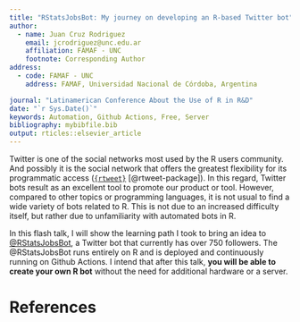 ```yaml
---
title: "RStatsJobsBot: My journey on developing an R-based Twitter bot"
author:
  - name: Juan Cruz Rodriguez
    email: jcrodriguez@unc.edu.ar
    affiliation: FAMAF - UNC
    footnote: Corresponding Author
address:
  - code: FAMAF - UNC
    address: FAMAF, Universidad Nacional de Córdoba, Argentina

journal: "Latinamerican Conference About the Use of R in R&D"
date: "`r Sys.Date()`"
keywords: Automation, Github Actions, Free, Server
bibliography: mybibfile.bib
output: rticles::elsevier_article
---
```


Twitter is one of the social networks most used by the R users community. And possibly it is the social network that offers the greatest flexibility for its programmatic access ([`{rtweet}`](https://github.com/ropensci/rtweet) [@rtweet-package]). In this regard, Twitter bots result as an excellent tool to promote our product or tool. However, compared to other topics or programming languages, it is not usual to find a wide variety of bots related to R. This is not due to an increased difficulty itself, but rather due to unfamiliarity with automated bots in R.

In this flash talk, I will show the learning path I took to bring an idea to  [\@RStatsJobsBot](https://twitter.com/RStatsJobsBot), a Twitter bot that currently has over 750 followers. The \@RStatsJobsBot runs entirely on R and is deployed and continuously running on Github Actions. I intend that after this talk, **you will be able to create your own R bot** without the need for additional hardware or a server.

References {#references .unnumbered}
==========
